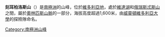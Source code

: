 {{Coord|77|26|S|161|53|E|source:GNIS|display=title}}

'''刻耳柏洛斯山'''（{{lang-en|Mount Cerberus}}）是[[南極洲|南極洲]]的山峰，位於[[維多利亞地|維多利亞地]]，處於[[維達湖|維達湖]]和[[俄瑞斯忒斯山|俄瑞斯忒斯山]]之間，屬於[[奧林匹斯山脈|奧林匹斯山脈]]的一部分，海拔高度超過1,600米，由[[威靈頓維多利亞大學|威靈頓維多利亞大學]]的探險隊命名。

{{DEFAULTSORT:Mount Cerberus}}
[[Category:南極洲山峰|Category:南極洲山峰]]


{{McMurdoDryValleys-geo-stub}}